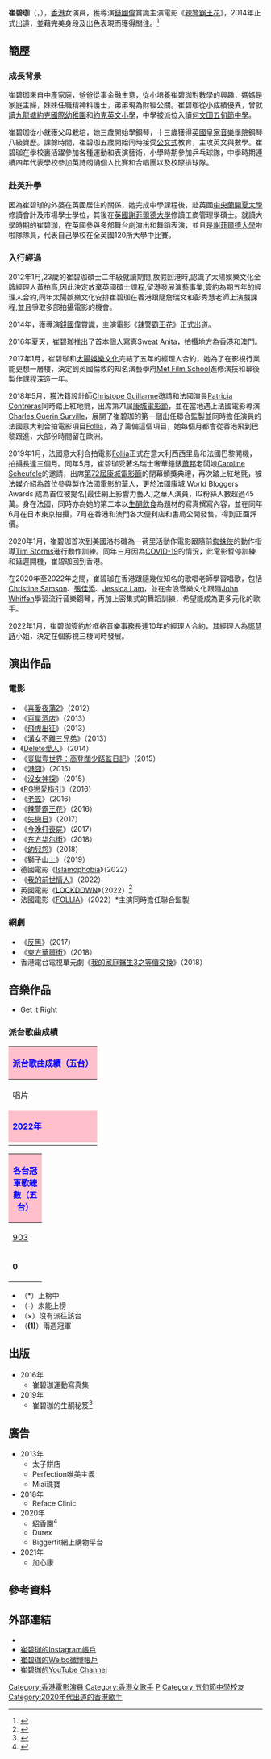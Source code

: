 {{藝人
| 類型 = 女藝人
| 姓名 = 崔碧珈
| 圖片 = 
| 圖片尺寸 = 
| 圖片簡介 = 
| 本名 = 崔碧珈
| 英文名 = Anita Chui
| 國籍 = {{PRC-HKG}}
| 出生日期 = {{birth_date_and_age|1988|5|27}}
| 出生地點 = {{BHKG}}
| 職業 = 演員、唱跳歌手
| 語言 = [[粵語|粵語]]、[[英語|英語]]、[[普通話|普通話]]
| 教育程度 = [[英國中央蘭開夏大學|英國中央蘭開夏大學]]<br>（會計及市場學學士畢業）<br>[[英國謝菲爾德大學|英國謝菲爾德大學]]<br>（工商管理學碩士一年級）<br> London Met Film School <br>（演藝課程）
| 母校 = [[約克英文小學|約克英文小學]]<br>[[五旬節中學|五旬節中學]]
| 出身地 = [[香港|香港]]
| 出道日期 = 2014年
| 代表作 = [[辣警霸王花|辣警霸王花]]、[[老笠|老笠]]
| 活躍年代 = 2014年至今
| 唱片公司 = 
| 經紀公司 = [[太陽娛樂文化|太陽娛樂文化]]（2012-2017）<br>高影娛樂有限公司（2017-2021）<br>[[框格音樂事務有限公司|框格音樂事務]]（2022至今） 
| 獎項 = 2019年CANNES World Bloggers Awards<br>['''最佳網上影響力藝人''']
| IMDb = 7440806
}}

'''崔碧珈'''（{{lang-en|Anita Chui}}，{{bd|1988年|5月27日}}），[[香港|香港]]女演員，獲導演[[錢國偉|錢國偉]]賞識主演電影《[[辣警霸王花|辣警霸王花]]》，2014年正式出道，並藉完美身段及出色表現而獲得關注。<ref>{{cite news|url=https://www.chinatimes.com/fashion/20200412000840-263903|title=174cm崔碧珈日光浴！解放超胸上帝視角|author=楊婕安|work=中時新聞網|date=2020-04-12|accessdate=2021-08-09|archive-date=2021-08-09|archive-url=https://web.archive.org/web/20210809082538/https://www.chinatimes.com/fashion/20200412000840-263903|dead-url=no}}</ref>

== 簡歷 ==
===成長背景===
崔碧珈來自中產家庭，爸爸從事金融生意，從小培養崔碧珈對數學的興趣，媽媽是家庭主婦，妹妹任職精神科護士，弟弟現為財經公關。崔碧珈從小成績優異，曾就讀[[九龍塘|九龍塘]][[約克國際幼稚園|約克國際幼稚園]]和[[約克英文小學|約克英文小學]]，中學被派位入讀[[何文田|何文田]][[五旬節中學|五旬節中學]]。

崔碧珈從小就獲父母栽培，她三歲開始學鋼琴，十三歲獲得[[英國皇家音樂學院|英國皇家音樂學院]]鋼琴八級資歷。課餘時間，崔碧珈五歲開始同時接受[[公文式|公文式]]教育，主攻英文與數學。崔碧珈在學校裏活躍參加各種運動和表演藝術，小學時期參加乒乓球隊，中學時期連續四年代表學校參加英詩朗誦個人比賽和合唱團以及校際排球隊。

===赴英升學===
因為崔碧珈的外婆在英國居住的關係，她完成中學課程後，赴英國[[中央蘭開夏大學|中央蘭開夏大學]]修讀會計及市場學士學位，其後在[[英國謝菲爾德大學|英國謝菲爾德大學]]修讀工商管理學碩士。就讀大學時期的崔碧珈，在英國參與多部舞台劇演出和舞蹈表演，並且是[[謝菲爾德大學|謝菲爾德大學]]啦啦隊隊員，代表自己學校在全英國120所大學中比賽。

===入行經過===

2012年1月,23歲的崔碧珈碩士二年級就讀期間,放假回港時,認識了太陽娛樂文化金牌經理人黃柏高,因此決定放棄英國碩士課程,留港發展演藝事業,簽約為期五年的經理人合約,同年太陽娛樂文化安排崔碧珈在香港跟隨詹瑞文和彭秀慧老師上演戲課程,並且爭取多部拍攝電影的機會。

2014年，獲導演[[錢國偉|錢國偉]]賞識，主演電影《[[辣警霸王花|辣警霸王花]]》正式出道。

2016年夏天，崔碧珈推出了首本個人寫真[[Sweat_Anita|Sweat Anita]]，拍攝地方為香港和澳門。  

2017年1月，崔碧珈和[[太陽娛樂文化|太陽娛樂文化]]完結了五年的經理人合約，她為了在影視行業能更想一層樓，決定到英國倫敦的知名演藝學府[[Met_Film_School|Met Film School]]進修演技和幕後製作課程深造一年。  

2018年5月，獲法籍設計師[[Christope_Guillarme|Christope Guillarme]]邀請和法國演員[[Patricia_Contreras|Patricia Contreras]]同時踏上紅地氈，出席第71屆[[康城電影節|康城電影節]]，並在當地遇上法國電影導演[[Charles_Guerin_Surville|Charles Guerin Surville]]，展開了崔碧珈的第一個出任聯合監製並同時擔任演員的法國意大利合拍電影項目[[Follia|Follia]]，為了籌備這個項目，她每個月都會從香港飛到巴黎跟進，大部份時間留在歐洲。  

2019年1月，法國意大利合拍電影[[Follia|Follia]]正式在意大利西西里島和法國巴黎開機，拍攝長達三個月。同年5月，崔碧珈受著名瑞士奢華鐘錶[[蕭邦|蕭邦]]老闆娘[[Caroline_Scheufele|Caroline Scheufele]]的邀請，出席[[第72屆康城電影節|第72屆康城電影節]]的閉幕頒獎典禮，再次踏上紅地氈，被法媒介紹為首位參與製作法國電影的華人，更於法國康城 World Bloggers Awards 成為首位被提名[最佳網上影響力藝人]之華人演員，IG粉絲人數超過45萬。身在法國，同時亦為她的第二本以[[生酮飲食|生酮飲食]]為題材的寫真撰寫內容，並在同年6月在日本東京拍攝，7月在香港和澳門各大便利店和書局公開發售，得到正面評價。  

2020年1月，崔碧珈首次到美國洛杉磯為一荷里活動作電影跟隨前[[蜘蛛俠|蜘蛛俠]]的動作指導[[Tim_Storms|Tim Storms]]進行動作訓練。同年三月因為[[COVID-19|COVID-19]]的情況，此電影暫停訓練和延遲開機，崔碧珈回到香港。  

在2020年至2022年之間，崔碧珈在香港跟隨幾位知名的歌唱老師學習唱歌，包括[[Christine_Samson|Christine Samson]]、[[張佳添|張佳添]]、[[Jessica_Lam|Jessica Lam]]，並在金浪音樂文化跟隨[[John_Whiffen|John Whiffen]]學習流行音樂鋼琴，再加上密集式的舞蹈訓練，希望能成為更多元化的歌手。  

2022年1月，崔碧珈簽約於框格音樂事務長達10年的經理人合約，其經理人為[[鄧慧詩|鄧慧詩]]小姐，決定在個影視三棲同時發展。

== 演出作品 ==
=== 電影 ===
*《[[喜愛夜蒲2|喜愛夜蒲2]]》（2012）
*《[[百星酒店|百星酒店]]》（2013）
*《[[飛虎出征|飛虎出征]]》（2013）
*《[[溝女不離三兄弟|溝女不離三兄弟]]》（2013）
*《[[Delete愛人|Delete愛人]]》（2014）
*《[[壹獄壹世界：高登闊少踎監日記|壹獄壹世界：高登闊少踎監日記]]》（2015）
*《[[港囧|港囧]]》（2015）
*《[[沒女神探|沒女神探]]》（2015）
*《[[PG戀愛指引|PG戀愛指引]]》（2016）
*《[[老笠|老笠]]》（2016）
*《[[辣警霸王花|辣警霸王花]]》（2016）
*《[[失戀日|失戀日]]》（2017）
*《[[今晚打喪屍|今晚打喪屍]]》（2017）
*《[[东方华尔街_(电影)|东方华尔街]]》（2018）
*《[[幼兒怨|幼兒怨]]》（2018）
*《[[獅子山上|獅子山上]]》（2019）
*德國電影《[[Islamophobia|Islamophobia]]》（2022）
*《[[我的前世情人|我的前世情人]]》（2022）
*英國電影《[[LOCKDOWN|LOCKDOWN]]》（2022）<ref>{{cite news |author1=陳栢宇 |title=崔碧珈榮升「亞視一姐」　拍ATV製作世界級驚悚片：會多國拍攝！ |url=https://www.hk01.com/%E5%8D%B3%E6%99%82%E5%A8%9B%E6%A8%82/527008/%E5%B4%94%E7%A2%A7%E7%8F%88%E6%A6%AE%E5%8D%87-%E4%BA%9E%E8%A6%96%E4%B8%80%E5%A7%90-%E6%8B%8Datv%E8%A3%BD%E4%BD%9C%E4%B8%96%E7%95%8C%E7%B4%9A%E9%A9%9A%E6%82%9A%E7%89%87-%E6%9C%83%E5%A4%9A%E5%9C%8B%E6%8B%8D%E6%94%9D |accessdate=2020-09-25 |work=香港01 |agency=香港01 |archive-date=2022-04-13 |archive-url=https://web.archive.org/web/20220413193533/https://www.hk01.com/%E5%8D%B3%E6%99%82%E5%A8%9B%E6%A8%82/527008/%E5%B4%94%E7%A2%A7%E7%8F%88%E6%A6%AE%E5%8D%87-%E4%BA%9E%E8%A6%96%E4%B8%80%E5%A7%90-%E6%8B%8Datv%E8%A3%BD%E4%BD%9C%E4%B8%96%E7%95%8C%E7%B4%9A%E9%A9%9A%E6%82%9A%E7%89%87-%E6%9C%83%E5%A4%9A%E5%9C%8B%E6%8B%8D%E6%94%9D }}</ref>
*法國電影《[[FOLLIA|FOLLIA]]》（2022）*主演同時擔任聯合監製

=== 網劇 ===
*《[[反黑|反黑]]》（2017）
*《[[東方華爾街_(電視劇)|東方華爾街]]》（2018）
*香港電台電視單元劇《[[我的家庭醫生3之等價交換|我的家庭醫生3之等價交換]]》（2018）

==音樂作品==
*Get it Right
===派台歌曲成績===
{| class="wikitable" cellpadding="1"
|-
! style="background:pink; color:blue" colspan="8" | '''派台歌曲成績（五台）'''
|-
| width="160"| 唱片 || width="160"| 歌曲 || width="50"| [[903專業推介|903]] || width="50"| [[歷年中文歌曲龍虎榜冠軍歌曲|RTHK]] || width="50"| [[新城勁爆流行榜|997]] || width="50"| [[勁歌金榜|TVB]] ||width="50"| [[Chill_Club_推介榜|ViuTV]] || width="240"| 備註
|-
! style="background:pink; color:blue" colspan="8" | '''2022年'''
|-
|  || Get it Right || - || - || - || - || - ||
|}
{| class="wikitable" cellpadding="1"
|-
! style="background:pink; color:blue" colspan="7" | '''各台冠軍歌總數（五台）'''
|-
|width="50"| [[903專業推介|903]] || width="50"| [[歷年中文歌曲龍虎榜冠軍歌曲|RTHK]] || width="50"| [[新城勁爆流行榜|997]] || width="50"| [[勁歌金榜|TVB]] || width="50"| [[Chill_Club_推介榜|ViuTV]] || width="260"| 備註
|-
| '''0''' || '''0''' || '''0''' || '''0'''|| '''0''' || '''五台冠軍歌總數：0'''<br>'''四台冠軍歌總數：0'''
|}

*（*）上榜中
*（-）未能上榜
*（×）沒有派往該台
*（'''(1)'''）兩週冠軍

== 出版 ==
*2016年
**崔碧珈運動寫真集
*2019年
**崔碧珈的生酮秘笈<ref>{{cite news |author1=繽FUN星網 |title=【健達人】消脂兼抗衰老！崔碧珈3款減肥飲食法 |url=https://hk.on.cc/hk/bkn/cnt/entertainment/20210208/bkn-20210208010011823-0208_00862_001.html |accessdate=2021-02-08 |work=On.cc |agency=東網 |archive-date=2022-01-11 |archive-url=https://web.archive.org/web/20220111080059/https://hk.on.cc/hk/bkn/cnt/entertainment/20210208/bkn-20210208010011823-0208_00862_001.html }}</ref>

== 廣告 ==
*2013年
**太子餅店
**Perfection唯美主義
**Miai珠寶
*2018年
**Reface Clinic 
*2020年
**紹香園<ref>{{cite news |author1=Beatrice Lau |title=紹香園X Biggerfit 首推燕窩柚子月餅 |url=https://www.weekendhk.com/%e8%b3%bc%e7%89%a9%e5%84%aa%e6%83%a0/%e6%9c%88%e9%a4%85-%e5%84%aa%e6%83%a0-%e9%80%9f%e9%81%9e-%e6%97%a9%e9%b3%a5-2020-1051631/11/ |accessdate=2020-07-23 |work=新假期}}</ref>
**Durex
**Biggerfit網上購物平台
*2021年
**加心康

== 參考資料 ==
{{Reflist}}

== 外部連結 ==
*{{Facebook|chuianitaanita}}
*[https://www.instagram.com/anitachui/ 崔碧珈的Instagram帳戶] {{Wayback|url=https://www.instagram.com/anitachui/ |date=20170111034237 }}
*[https://weibo.com/u/3385591520 崔碧珈的Weibo微博帳戶] {{Wayback|url=https://weibo.com/u/3385591520 |date=20220111085806 }}
*[https://www.youtube.com/channel/UCD74ILXmEJnTAWi5bOeW3Ww 崔碧珈的YouTube Channel] {{Wayback|url=https://www.youtube.com/channel/UCD74ILXmEJnTAWi5bOeW3Ww |date=20220111085845 }}

{{DEFAULTSORT:Chui}}
[[Category:香港電影演員|Category:香港電影演員]]
[[Category:香港女歌手|Category:香港女歌手]]
[[Category:崔姓|P]]
[[Category:五旬節中學校友|Category:五旬節中學校友]]
[[Category:2020年代出道的香港歌手|Category:2020年代出道的香港歌手]]